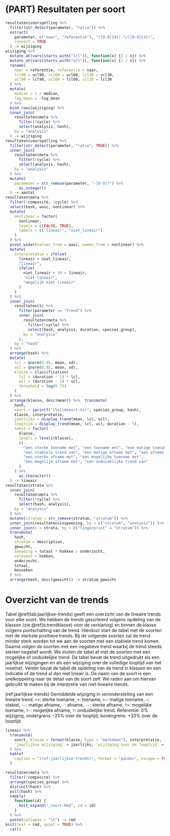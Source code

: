 # (PART) Resultaten per soort {-}

```r
resultaten$voorspelling %>%
  filter(str_detect(parameter, "ratio")) %>%
  extract(
    parameter, c("naar", "referentie"), "([0-9]{4}).*/([0-9]{4})", 
    convert = TRUE
  ) -> wijziging
wijziging %>%
  mutate_at(vars(starts_with("lcl")), function(x) {1 / x}) %>%
  mutate_at(vars(starts_with("ucl")), function(x) {1 / x}) %>%
  rename(
    naar = referentie, referentie = naar,
    lcl90 = ucl90, lcl60 = ucl60, lcl30 = ucl30,
    ucl90 = lcl90, ucl60 = lcl60, ucl30 = lcl30
  ) %>%
  mutate(
    median = 1 / median,
    log_mean = -log_mean
  ) %>%
  bind_rows(wijziging) %>%
  inner_join(
    resultaten$meta %>%
      filter(!cycle) %>%
      select(analysis, hash),
    by = "analysis"
  ) -> wijziging
resultaten$voorspelling %>%
  filter(str_detect(parameter, "ratio", TRUE)) %>%
  inner_join(
    resultaten$meta %>%
      filter(!cycle) %>%
      select(analysis, hash),
    by = "analysis"
  ) %>%
  mutate(
    parameter = str_remove(parameter, "-[0-9]*") %>%
      as.integer()
  ) -> aantal
resultaten$meta %>%
  filter(!composite, !cycle) %>%
  select(hash, waic, nonlinear) %>%
  mutate(
    nonlinear = factor(
      nonlinear, 
      levels = c(FALSE, TRUE),
      labels = c("lineair", "niet_lineair")
    )
  ) %>%
  pivot_wider(values_from = waic, names_from = nonlinear) %>%
  mutate(
    interpretatie = ifelse(
      lineair < niet_lineair,
      "lineair",
      ifelse(
        niet_lineair + 10 < lineair,
        "niet-lineair",
        "mogelijk niet-lineair"
      )
    )
  ) %>%
  inner_join(
    resultaten$lc %>%
      filter(parameter == "Trend") %>%
      inner_join(
        resultaten$meta %>%
          filter(!cycle) %>%
          select(hash, analysis, duration, species_group),
        by = "analysis"
      ),
    by = "hash"
  ) %>%
  arrange(hash) %>%
  mutate(
    lcl = qnorm(0.05, mean, sd),
    ucl = qnorm(0.95, mean, sd),
    klasse = classification(
      lcl = (duration - 1) * lcl, 
      ucl = (duration - 1) * ucl, 
      threshold = log(0.75)
    )
  ) %>%
  arrange(klasse, desc(mean)) %>%  transmute(
    hash, 
    soort = sprintf("[%s](#soort-%s)", species_group, hash), 
    klasse, interpretatie,
    jaarlijks = display_trend(mean, lcl, ucl),
    looptijd = display_trend(mean, lcl, ucl, duration - 1),
    tekst = factor(
      klasse,
      levels = levels(klasse),
      c(
        "een sterke toename met", "een toename met", "een matige toename met", 
        "een stabiele trend van", "een matige afname met", "een afname met", 
        "een sterke afname met", "een mogelijke toename met", 
        "een mogelijk afname met", "een onduidelijke trend van"
      )
    ) %>%
      as.character()
  ) -> lineair
resultaten$strata %>%
  inner_join(
    resultaten$meta %>%
      filter(!cycle) %>%
      select(hash, analysis),
    by = "analysis"
  ) %>%
  mutate(stratum = str_remove(stratum, "stratum")) %>%
  inner_join(resultaten$inspanning, by = c("stratum", "analysis")) %>%
  inner_join(x = strata, by = c("fingerprint" = "stratum")) %>%
  transmute(
    hash,
    stratum = description,
    gewicht,
    aanwezig = totaal * hokken / onderzocht,
    relevant = hokken,
    onderzocht,
    totaal,
    bezoeken
  ) %>%
  arrange(hash, desc(gewicht)) -> stratum_gewicht
```

# Overzicht van de trends

Tabel \@ref(tab:jaarlijkse-trends) geeft een overzicht van de lineaire trends voor elke soort.
We hebben de trends gesorteerd volgens opdeling van de klassen (zie \@ref(s:trendklasse) voor de verklaring) en binnen de klasse volgens puntschatting van de trend.
Hierdoor start de tabel met de soorten met de sterkste positieve trends.
Bij de volgende soorten zal de trend minder sterk worden tot we aan de soorten met een stabiele trend komen.
Daarna volgen de soorten met een negatieve trend waarbij de trend steeds sterker negatief wordt.
We sluiten de tabel af met de soorten met een mogelijke of onduidelijke trend.
De tabel bevat de trend uitgedrukt als een jaarlijkse wijzigingen en als een wijziging over de volledige looptijd van het meetnet.
Verder bevat de tabel de opdeling van de trend in klassen en een indicatie of de trend al dan niet lineair is.
De naam van de soort is een snelkoppeling naar de detail van de soort zelf.
We raden aan om hiervan gebruikt te maken bij de interpretie van niet-lineaire trends.

(ref:jaarlijkse-trends) Gemiddelde wijziging in veronderstelling van een lineaire trend. `++`: sterke toename, `+`: toename, `+~`: matige toename, `~`: stabiel, `~-`: matige afname, `-`: afname, `--`: sterke afname, `?+`: mogelijke toename, `?-`: mogelijke afname, `?`: onduidelijke trend. Referentie: 0% wijziging, ondergrens: -25% over de looptijd, bovengrens: +33% over de looptijd.

```r
lineair %>%
  transmute(
    soort, klasse = format(klasse, type = "markdown"), interpretatie, 
    `jaarlijkse wijziging` = jaarlijks, `wijziging over de looptijd` = looptijd
  ) %>%
  kable(
    caption = "(ref:jaarlijkse-trends)", format = "pandoc", escape = FALSE
  )
```

```r
resultaten$meta %>%
  filter(!composite) %>%
  arrange(species_group) %>%
  distinct(hash) %>%
  pull(hash) %>%
  sapply(
    function(id) {
      knit_expand("_soort.Rmd", id = id)
    }
  ) %>%
  paste(collapse = "\n") -> rmd
knit(text = rmd, quiet = TRUE) %>%
  cat()
```
